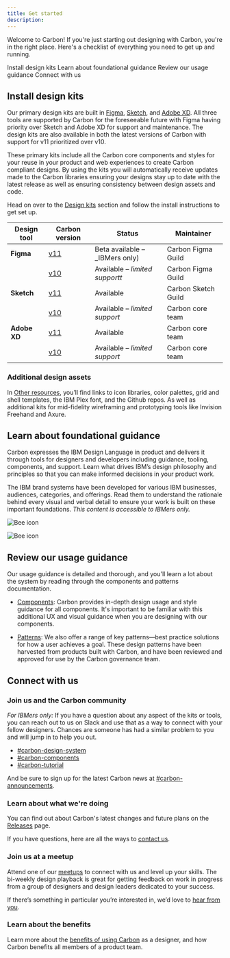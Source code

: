 ```yaml
---
title: Get started
description:
---
```


<PageDescription>

Welcome to Carbon! If you're just starting out designing with Carbon, you're in
the right place. Here's a checklist of everything you need to get up and
running.

</PageDescription>

<AnchorLinks>

<AnchorLink>Install design kits</AnchorLink>
<AnchorLink>Learn about foundational guidance</AnchorLink>
<AnchorLink>Review our usage guidance</AnchorLink>
<AnchorLink>Connect with us</AnchorLink>

</AnchorLinks>

## Install design kits

Our primary design kits are built in [Figma](/designing/kits/figma),
[Sketch](/designing/kits/sketch), and [Adobe XD](/designing/kits/adobe-xd). All
three tools are supported by Carbon for the foreseeable future with Figma having
priority over Sketch and Adobe XD for support and maintenance. The design kits
are also available in both the latest versions of Carbon with support for v11
prioritized over v10.

These primary kits include all the Carbon core components and styles for your
reuse in your product and web experiences to create Carbon compliant designs. By
using the kits you will automatically receive updates made to the Carbon
libraries ensuring your designs stay up to date with the latest release as well
as ensuring consistency between design assets and code.

Head on over to the [Design kits](/designing/kits/sketch) section and follow the
install instructions to get set up.

| Design tool  | Carbon version                                                    | Status                          | Maintainer          |
| ------------ | ----------------------------------------------------------------- | ------------------------------- | ------------------- |
| **Figma**    | [v11](https://carbondesignsystem.com/designing/kits/figma)        | Beta available – \_IBMers only) | Carbon Figma Guild  |
|              | [v10](https://v10.carbondesignsystem.com/designing/kits/figma)    | Available – _limited supportt_  | Carbon Figma Guild  |
| **Sketch**   | [v11](https://carbondesignsystem.com/designing/kits/sketch)       | Available                       | Carbon Sketch Guild |
|              | [v10](https://v10.carbondesignsystem.com/designing/kits/sketch)   | Available – _limited support_   | Carbon core team    |
| **Adobe XD** | [v11](https://carbondesignsystem.com/designing/kits/adobe-xd)     | Available                       | Carbon core team    |
|              | [v10](https://v10.carbondesignsystem.com/designing/kits/adobe-xd) | Available – _limited support_   | Carbon core team    |

### Additional design assets

In [Other resources](/designing/design-resources/), you’ll find links to icon
libraries, color palettes, grid and shell templates, the IBM Plex font, and the
Github repos. As well as additional kits for mid-fidelity wireframing and
prototyping tools like Invision Freehand and Axure.

## Learn about foundational guidance

Carbon expresses the IBM Design Language in product and delivers it through
tools for designers and developers including guidance, tooling, components, and
support. Learn what drives IBM’s design philosophy and principles so that you
can make informed decisions in your product work.

The IBM brand systems have been developed for various IBM businesses, audiences,
categories, and offerings. Read them to understand the rationale behind every
visual and verbal detail to ensure your work is built on these important
foundations. _This content is accessible to IBMers only._

<Row className="resource-card-group">
<Column colLg={4} colMd={4} noGutterSm>
  <ResourceCard
    subTitle="IBM Design Language"
    href="https://www.ibm.com/design/language/"
    >

![Bee icon](/images/bee.svg)

  </ResourceCard>

</Column>
<Column colLg={4} colMd={4} noGutterSm>
  <ResourceCard
    subTitle="IBM Brand Systems"
    href="https://www.ibm.com/brand/systems"
    >

![Bee icon](images/bee.svg)

  </ResourceCard>

</Column>
</Row>

## Review our usage guidance

Our usage guidance is detailed and thorough, and you'll learn a lot about the
system by reading through the components and patterns documentation.

- [Components](/components/overview): Carbon provides in-depth design usage and
  style guidance for all components. It's important to be familiar with this
  additional UX and visual guidance when you are designing with our components.

- [Patterns](/patterns/overview): We also offer a range of key patterns—best
  practice solutions for how a user achieves a goal. These design patterns have
  been harvested from products built with Carbon, and have been reviewed and
  approved for use by the Carbon governance team.

## Connect with us

### Join us and the Carbon community

_For IBMers only:_ If you have a question about any aspect of the kits or tools,
you can reach out to us on Slack and use that as a way to connect with your
fellow designers. Chances are someone has had a similar problem to you and will
jump in to help you out.

- [#carbon-design-system](https://ibm-studios.slack.com/messages/C0M053VPT/)
- [#carbon-components](https://ibm-studios.slack.com/archives/C046Y0YUD)
- [#carbon-tutorial](https://ibm-studios.slack.com/archives/CJUGA7P6H)

And be sure to sign up for the latest Carbon news at
[#carbon-announcements](https://ibm-studios.slack.com/archives/CJ35H36MP).

### Learn about what we're doing

You can find out about Carbon's latest changes and future plans on the
[Releases](/all-about-carbon/releases/) page.

If you have questions, here are all the ways to [contact us](/help/contact-us).

### Join us at a meetup

Attend one of our [meetups](/whats-happening/meetups) to connect with us and
level up your skills. The bi-weekly design playback is great for getting
feedback on work in progress from a group of designers and design leaders
dedicated to your success.

If there’s something in particular you’re interested in, we’d love to
[hear from you](https://github.com/carbon-design-system/carbon-website/issues/new/choose).

### Learn about the benefits

Learn more about the
[benefits of using Carbon](/all-about-carbon/who-uses-carbon/) as a designer,
and how Carbon benefits all members of a product team.
